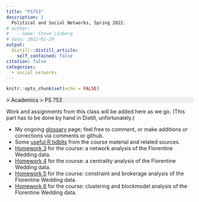 ```yaml
---
title: "PS753"
description: |
  Political and Social Networks, Spring 2022.
# author:
#   - name: Steve Linberg
# date: 2022-01-29
output:
  distill::distill_article:
    self_contained: false
citation: false
categories:
  - social networks
---
```



```r
knitr::opts_chunk$set(echo = FALSE)
```

<p style="background: #eee">
[<i class="fas fa-home"></i>](/) &gt; Academics &gt; PS 753
</p>

Work and assignments from this class will be added here as we go. (This part has to be done by hand in Distill, unfortunately.)

- My ongoing [glossary](../ps753-glossary/index.html) page; feel free to comment, or make additions or corrections via comments or github.
- Some [useful R tidbits](../ps753-useful-r-tidbits/index.html) from the course material and related sources.
- [Homework 3](../ps753-hw3/index.html) for the course: a network analysis of the Florentine Wedding data.
- [Homework 4](../ps753-hw4/index.html) for the course: a centrality analysis of the Florentine Wedding data.
- [Homework 5](../ps753-hw5/index.html) for the course: constraint and brokerage analysis of the Florentine Wedding data.
- [Homework 6](../ps753-hw6/index.html) for the course: clustering and blockmodel analysis of the Florentine Wedding data.
